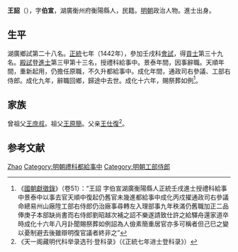 {{Otheruses|other=名为王诏的其他人物|王诏}}
{{Otheruses|other=名为王伯宣的其他人物|王伯宣}}

'''王詔'''（{{bd|1414年||1480年}}），字'''伯宣'''，湖廣衡州府衡陽縣人，民籍。[[明朝|明朝]]政治人物。進士出身。

== 生平 ==
湖廣鄉試第二十八名。[[正统_(年号)|正統]]七年（1442年），參加壬戌科[[會試|會試]]，得[[貢士|貢士]]第三十九名。[[殿試|殿試]]登[[進士|進士]]第三甲第十三名，授禮科給事中。景泰年間，因事辭職。天順年間，重新起用，仍擔任原職，不久升都給事中。成化年間，通政司右參議、工部右侍郎。成化九年，辭職回鄉，歸途中去世。成化十六年，賜祭葬如例<ref>《[[國朝獻徵錄|國朝獻徵錄]]》（卷51）：“王詔 字伯宣湖廣衡陽縣人正統壬戌進士授禮科給事中景泰中以事去官天順中復起仍舊官未幾進都給事中成化丙戍擢通政司右參議命總易州山廠陞工部右侍郎仍治廠事尋轉左入理部事九年秩滿仍舊職加正二品俸庚子本部缺尚書而右侍郎劉昭越次補之詔不樂遂請致仕許之給驛舟還家道卒時成化十六年八月訃聞賜祭葬如例詔為人儉素簡重居官亦多可稱者但己巳之變以憂制避去後雖辯明復官議者終非之”</ref>。

== 家族 ==
曾祖父[[王庶叔|王庶叔]]。祖父[[王原簡|王原簡]]。父亲[[王仕復|王仕復]]<ref>《天一阁藏明代科举录选刊·登科录》（《正統七年进士登科录》）</ref>。

== 参考文献 ==
{{Reflist}}

{{正統七年壬戌科殿試金榜}}

{{Authority control}}
{{DEFAULTSORT:Wang王}}
[[Category:王姓|Zhao]]
[[Category:明朝禮科都給事中|Category:明朝禮科都給事中]]
[[Category:明朝工部侍郎|Category:明朝工部侍郎]]

{{明朝人物小作品}}